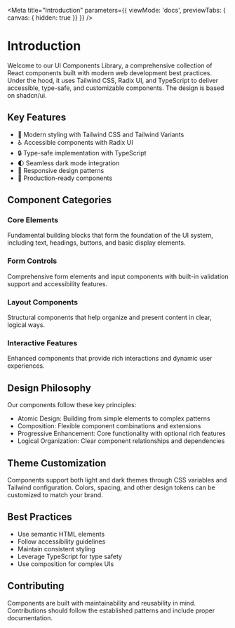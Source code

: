 
<Meta
  title="Introduction"
  parameters={{ viewMode: 'docs', previewTabs: { canvas: { hidden: true }} }}
/>

# Introduction

Welcome to our UI Components Library, a comprehensive collection of React components built with
modern web development best practices. Under the hood, it uses Tailwind CSS, Radix UI, and TypeScript
to deliver accessible, type-safe, and customizable components. The design is based on shadcn/ui.

## Key Features

- 🎨 Modern styling with Tailwind CSS and Tailwind Variants
- ♿️ Accessible components with Radix UI
- 🔒 Type-safe implementation with TypeScript
- 🌓 Seamless dark mode integration
- 📱 Responsive design patterns
- 🚀 Production-ready components

## Component Categories

### Core Elements
Fundamental building blocks that form the foundation of the UI system, including text, headings, buttons, and basic display elements.

### Form Controls
Comprehensive form elements and input components with built-in validation support and accessibility features.

### Layout Components
Structural components that help organize and present content in clear, logical ways.

### Interactive Features
Enhanced components that provide rich interactions and dynamic user experiences.

## Design Philosophy

Our components follow these key principles:
- Atomic Design: Building from simple elements to complex patterns
- Composition: Flexible component combinations and extensions
- Progressive Enhancement: Core functionality with optional rich features
- Logical Organization: Clear component relationships and dependencies

## Theme Customization

Components support both light and dark themes through CSS variables and Tailwind configuration. Colors, spacing, and other design tokens can be customized to match your brand.

## Best Practices

- Use semantic HTML elements
- Follow accessibility guidelines
- Maintain consistent styling
- Leverage TypeScript for type safety
- Use composition for complex UIs

## Contributing

Components are built with maintainability and reusability in mind. Contributions should follow the established patterns and include proper documentation.
